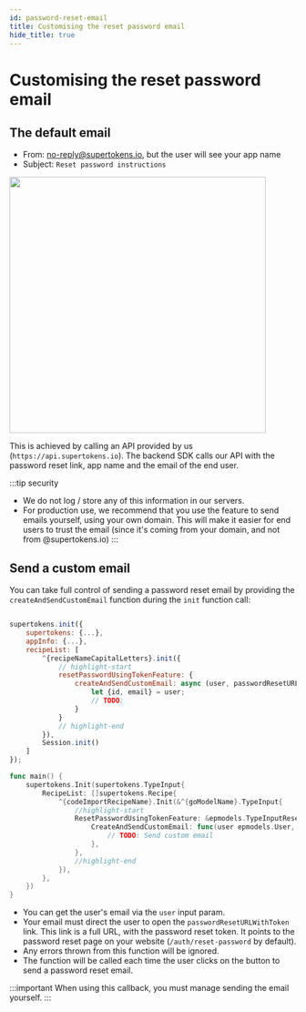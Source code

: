 ```yaml
---
id: password-reset-email
title: Customising the reset password email
hide_title: true
---
```


<!-- COPY DOCS -->
<!-- ./thirdpartyemailpassword/common-customizations/reset-password/password-reset-email.mdx -->


# Customising the reset password email

## The default email
- From: no-reply@supertokens.io, but the user will see your app name
- Subject: `Reset password instructions`

<img width="450px" src="/img/emailpassword/pass-reset-email.png" />

This is achieved by calling an API provided by us (`https://api.supertokens.io`). The backend SDK calls our API with the password reset link, app name and the email of the end user. 

:::tip security
- We do not log / store any of this information in our servers.
- For production use, we recommend that you use the feature to send emails yourself, using your own domain. This will make it easier for end users to trust the email (since it's coming from your domain, and not from @supertokens.io)
:::


## Send a custom email

You can take full control of sending a password reset email by providing the `createAndSendCustomEmail` function during the `init` function call:

<BackendSDKTabs>
<TabItem value="nodejs">

```jsx

supertokens.init({
    supertokens: {...},
    appInfo: {...},
    recipeList: [
        ^{recipeNameCapitalLetters}.init({
            // highlight-start
            resetPasswordUsingTokenFeature: {
                createAndSendCustomEmail: async (user, passwordResetURLWithToken) => {
                    let {id, email} = user;
                    // TODO:
                }
            }
            // highlight-end
        }),
        Session.init()
    ]
});
```
</TabItem>
<TabItem value="go">

```go
func main() {
	supertokens.Init(supertokens.TypeInput{
		RecipeList: []supertokens.Recipe{
			^{codeImportRecipeName}.Init(&^{goModelName}.TypeInput{
                //highlight-start
				ResetPasswordUsingTokenFeature: &epmodels.TypeInputResetPasswordUsingTokenFeature{
					CreateAndSendCustomEmail: func(user epmodels.User, passwordResetURLWithToken string) {
						// TODO: Send custom email
					},
				},
                //highlight-end
			}),
		},
	})
}
```
</TabItem>
</BackendSDKTabs>


- You can get the user's email via the `user` input param.
- Your email must direct the user to open the `passwordResetURLWithToken` link. This link is a full URL, with the password reset token. It points to the password reset page on your website (`/auth/reset-password` by default).
- Any errors thrown from this function will be ignored.
- The function will be called each time the user clicks on the button to send a password reset email.

:::important
When using this callback, you must manage sending the email yourself.
:::